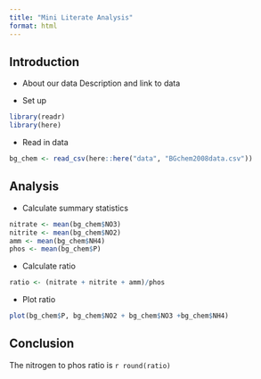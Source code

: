 ```yaml
---
title: "Mini Literate Analysis"
format: html
---
```


## Introduction

- About our data
Description and link to data

- Set up
```r
library(readr)
library(here)
```


- Read in data

```r
bg_chem <- read_csv(here::here("data", "BGchem2008data.csv"))
```


## Analysis

- Calculate summary statistics

```r
nitrate <- mean(bg_chem$NO3)
nitrite <- mean(bg_chem$NO2)
amm <- mean(bg_chem$NH4)
phos <- mean(bg_chem$P)
```

- Calculate ratio

```r
ratio <- (nitrate + nitrite + amm)/phos
```

- Plot ratio

```r
plot(bg_chem$P, bg_chem$NO2 + bg_chem$NO3 +bg_chem$NH4)
```


## Conclusion

The nitrogen to phos ratio is `r round(ratio)`
